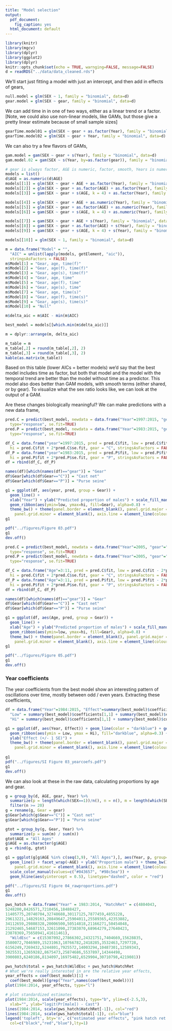 ```yaml
---
title: "Model selection"
output:
  pdf_document:
    fig_caption: yes
  html_document: default
---
```


```r
library(knitr)
library(mgcv)
library(dplyr)
library(ggplot2)
library(dplyr)
knitr::opts_chunk$set(echo = TRUE, warnging=FALSE, message=FALSE)
d = readRDS("../data/data_cleaned.rds")
```

We'll start just fitting a model with just an intercept, and then add in effects of gears, 
```r
null.model = glm(SEX ~ 1, family = "binomial", data=d)
gear.model = glm(SEX ~ gear, family = "binomial", data=d)
```

We can add time in in one of two ways, either as a linear trend or a factor. [Note, we could also use non-linear models, like GAMs, but those give a pretty linear estimate because of small sample sizes]

```r
gearTime.model01 = glm(SEX ~ gear + as.factor(Year), family = "binomial", data=d)
gearTime.model02 = glm(SEX ~ gear + Year, family = "binomial", data=d)
```

We can also try a few flavors of GAMs,

```r
gam.model = gam(SEX ~ gear + s(Year), family = "binomial", data=d)
gam.model.02 = gam(SEX ~ s(Year, by=as.factor(gear)), family = "binomial", data=d)
```

```r
# gear is always factor, AGE is numeric, factor, smooth, Years is numeric / factor / smooth
models = list()
d$AGE = as.numeric(d$AGE)
models[[1]] = glm(SEX ~ gear + AGE + as.factor(Year), family = "binomial", data=d)
models[[2]] = glm(SEX ~ gear + as.factor(AGE) + as.factor(Year), family = "binomial", data=d)
models[[3]] = gam(SEX ~ gear + s(AGE, k = 4) + as.factor(Year), family = "binomial", data=d)

models[[4]] = glm(SEX ~ gear + AGE + as.numeric(Year), family = "binomial", data=d)
models[[5]] = glm(SEX ~ gear + as.factor(AGE) + as.numeric(Year), family = "binomial", data=d)
models[[6]] = gam(SEX ~ gear + s(AGE, k = 4) + as.numeric(Year), family = "binomial", data=d)

models[[7]] = gam(SEX ~ gear + AGE + s(Year), family = "binomial", data=d)
models[[8]] = gam(SEX ~ gear + as.factor(AGE) + s(Year), family = "binomial", data=d)
models[[9]] = gam(SEX ~ gear + s(AGE, k = 4) + s(Year), family = "binomial", data=d)

models[[10]] = glm(SEX ~ 1, family = "binomial", data=d)

m = data.frame("Model" = "", 
  "AIC" = unlist(lapply(models, getElement, "aic")),
  stringsAsFactors = FALSE)
m$Model[1] = "Gear, age, time(f)"
m$Model[2] = "Gear, age(f), time(f)"
m$Model[3] = "Gear, age(s), time(f)"
m$Model[4] = "Gear, age, time"
m$Model[5] = "Gear, age(f), time"
m$Model[6] = "Gear, age(s), time"
m$Model[7] = "Gear, age, time(s)"
m$Model[8] = "Gear, age(f), time(s)"
m$Model[9] = "Gear, age(s), time(s)"
m$Model[10] = "Null"

m$delta_aic = m$AIC - min(m$AIC)

best_model = models[[which.min(m$delta_aic)]]

m = dplyr::arrange(m, delta_aic)

m_table = m
m_table[,2] = round(m_table[,2], 2)
m_table[,3] = round(m_table[,3], 2)
kable(as.matrix(m_table))
```

Based on this table (lower AICs = better models) we'd say that the best model includes time as factor, but both that model and the model with the temporal trend are better than the model without time as a predictor. This model also does better than GAM models, with smooth terms (either shared, or by gear). To visualize what the sex ratio looks like, we can look at the output of a GAM. 

Are these changes biologically meaningful? We can make predictions with a new data frame,

```r

pred.C = predict(best_model, newdata = data.frame("Year"=1997:2015, "gear"="C", "AGE" = 5), 
  type="response", se.fit=TRUE)
pred.P = predict(best_model, newdata = data.frame("Year"=1983:2015, "gear"="P", "AGE" = 5), 
  type="response", se.fit=TRUE)

df_C = data.frame("year"=1997:2015, pred = pred.C$fit, low = pred.C$fit - 2*pred.C$se.fit, 
  hi = pred.C$fit + 2*pred.C$se.fit, gear = "C", stringsAsFactors = FALSE)
df_P = data.frame("year"=1983:2015, pred = pred.P$fit, low = pred.P$fit - 2*pred.P$se.fit, 
  hi = pred.P$fit + 2*pred.P$se.fit, gear = "P", stringsAsFactors = FALSE)  
df = rbind(df_C, df_P)

names(df)[which(names(df)=="gear")] = "Gear"
df$Gear[which(df$Gear=="C")] = "Cast net"
df$Gear[which(df$Gear=="P")] = "Purse seine"

g1 = ggplot(df, aes(year, pred, group = Gear)) + 
  geom_line() + 
  xlab("Year") + ylab("Predicted proportion of males") + scale_fill_manual(values=c("#043657", "#98c5ea")) + 
  geom_ribbon(aes(ymin=low, ymax=hi, fill=Gear), alpha=0.8) +
  theme_bw() + theme(panel.border = element_blank(), panel.grid.major = element_blank(),
    panel.grid.minor = element_blank(), axis.line = element_line(colour = "black"))
g1

pdf("../figures/Figure 03.pdf")
g1
dev.off()

```

```r

pred.C = predict(best_model, newdata = data.frame("Year"=2005, "gear"="C", "AGE" = 3:11), 
  type="response", se.fit=TRUE)
pred.P = predict(best_model, newdata = data.frame("Year"=2005, "gear"="P", "AGE" = 3:11), 
  type="response", se.fit=TRUE)

df_C = data.frame("Age"=3:11, pred = pred.C$fit, low = pred.C$fit - 2*pred.C$se.fit, 
  hi = pred.C$fit + 2*pred.C$se.fit, gear = "C", stringsAsFactors = FALSE)
df_P = data.frame("Age"=3:11, pred = pred.P$fit, low = pred.P$fit - 2*pred.P$se.fit, 
  hi = pred.P$fit + 2*pred.P$se.fit, gear = "P", stringsAsFactors = FALSE)  
df = rbind(df_C, df_P)

names(df)[which(names(df)=="gear")] = "Gear"
df$Gear[which(df$Gear=="C")] = "Cast net"
df$Gear[which(df$Gear=="P")] = "Purse seine"

g1 = ggplot(df, aes(Age, pred, group = Gear)) + 
  geom_line() + 
  xlab("Age") + ylab("Predicted proportion of males") + scale_fill_manual(values=c("#043657", "#98c5ea")) + 
  geom_ribbon(aes(ymin=low, ymax=hi, fill=Gear), alpha=0.8) +
  theme_bw() + theme(panel.border = element_blank(), panel.grid.major = element_blank(),
    panel.grid.minor = element_blank(), axis.line = element_line(colour = "black"))
g1

pdf("../figures/Figure 05.pdf")
g1
dev.off()
```


### Year coefficients

The year coefficients from the best model show an interesting pattern of oscillations over time, mostly between odd / even years. Extracting these coefficients,

```r
df = data.frame("Year"=1984:2015, "Effect"=summary(best_model)$coefficients[1,1] + summary(best_model)$coefficients[-c(1:10),1],
  "Low" = summary(best_model)$coefficients[1,1] + summary(best_model)$coefficients[-c(1:10),1] - 1*summary(best_model)$coefficients[-c(1:10),2],
  "Hi" = summary(best_model)$coefficients[1,1] + summary(best_model)$coefficients[-c(1:10),1] + 1*summary(best_model)$coefficients[-c(1:10),2])

g1 = ggplot(df, aes(Year, Effect)) + geom_line(color = "darkblue") + geom_point(color = "darkblue") +
  geom_ribbon(aes(ymin = Low, ymax = Hi), fill="darkblue", alpha=0.3) + 
  ylab("Effect (+/- 1 SE)") + 
  theme_bw() + theme(panel.border = element_blank(), panel.grid.major = element_blank(),
    panel.grid.minor = element_blank(), axis.line = element_line(colour = "black"))
  
g1
pdf("../figures/SI Figure 03_yearcoefs.pdf")
g1
dev.off()
```

We can also look at these in the raw data, calculating proportions by age and gear. 

```r
g = group_by(d, AGE, gear, Year) %>%
  summarize(p = length(which(SEX==1))/n(), n = n(), m = length(which(SEX==1))) %>% 
  filter(n >= 20)
g = rename(g, Gear = gear)
g$Gear[which(g$Gear=="C")] = "Cast net"
g$Gear[which(g$Gear=="P")] = "Purse seine"

gtot = group_by(g, Gear, Year) %>% 
  summarize(p = sum(m) / sum(n))
gtot$AGE = "All Ages"
g$AGE = as.character(g$AGE)
g = rbind(g, gtot)

g1 = ggplot(g[g$AGE %in% c(seq(3,9), "All Ages"),], aes(Year, p, group=Gear, color=Gear)) + 
  geom_line() + facet_wrap(~AGE) + ylab("Proportion male") + theme_bw() + theme(panel.border = element_blank(), panel.grid.major = element_blank(),
    panel.grid.minor = element_blank(), axis.line = element_line(colour = "black")) + 
  scale_color_manual(values=c("#043657", "#98c5ea")) + 
  geom_hline(aes(yintercept = 0.5), linetype="dashed", color = "red")

pdf("../figures/SI Figure 04_rawproportions.pdf")
g1
dev.off()
```


```r
pws_hatch = data.frame("Year" = 1983:2014, "HatchRet" = c(4804043,
5248200,8426571,7210456,18488427,
11405775,20740704,32748688,30117125,7877459,4855228,
29613221,14829163,20849647,25904011,25589365,42353882,
34112659,29808328,20006500,50514818,21166271,50454048,
21292465,54687153,32611090,27383070,68964279,27640423,
23878369,75658941,41611461),
  "WildEsc" = c(15307092,27866302,24321751,7404669,15628835,
3580072,7046989,15231063,10766782,2418285,3532463,7297728,
6156249,7269432,5244801,7925572,14003294,10487301,12589343,
3025531,12659282,8675473,25874686,5537897,14344498,
3900803,6240186,8134097,16975482,6529904,30710798,4219081))

pws_hatch$total = pws_hatch$WildEsc + pws_hatch$HatchRet
# What we're really interested in are the relative year effects,
year_effects = coef(best_model)[1] + 
  coef(best_model)[grep("Year",names(coef(best_model)))]
plot(1984:2014, year_effects, type="l")

# plot standardized estimates
plot(1984:2014, scale(year_effects), type="b", ylim=c(-2.5,3), 
  xlab="", ylab="logit(Pr[male]) - Cast")
lines(1984:2014, scale(pws_hatch$HatchRet[-1]), col="red")
lines(1984:2014, scale(pws_hatch$total[-1]), col="blue")
legend('topleft', bty='n', c("estimated year effects", "pink hatch ret.", "hatch ret + wild pink esc."),
  col=c("black","red","blue"),lty=1)
```